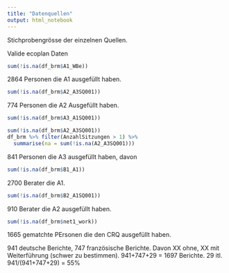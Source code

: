 ```yaml
---
title: "Datenquellen"
output: html_notebook
---
```


Stichprobengrösse der einzelnen Quellen.

Valide ecoplan Daten
```r
sum(!is.na(df_brm$A1_WBe))
```
2864 Personen die A1 ausgefüllt haben. 

```r
sum(!is.na(df_brm$A2_A3SQ001))
```
774 Personen die A2 Ausgefüllt haben.

```r
sum(!is.na(df_brm$A3_A1SQ001))
```
```r
sum(!is.na(df_brm$A2_A3SQ001))
df_brm %>% filter(AnzahlSitzungen > 1) %>% 
  summarise(na = sum(!is.na(A2_A3SQ001)))


```

841 Personen die A3 ausgefüllt haben, davon 

```r
sum(!is.na(df_brm$B1_A1))

```
2700 Berater die A1.

```r
sum(!is.na(df_brm$B2_A1SQ001))
```
910 Berater die A2 ausgefüllt haben.

```r
sum(!is.na(df_brm$net1_work))
```
1665 gematchte PErsonen die den CRQ ausgefüllt haben.

941 deutsche Berichte, 747 französische Berichte. Davon XX ohne, XX mit Weiterführung (schwer zu bestimmen). 941+747+29 = 1697 Berichte. 29 itl. 
941/(941+747+29) = 55%
